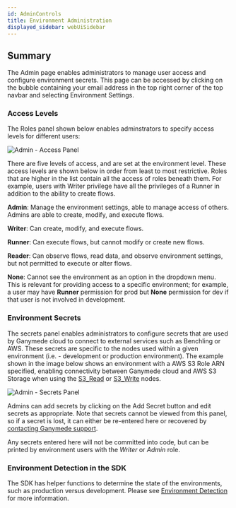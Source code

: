 ```yaml
---
id: AdminControls
title: Environment Administration
displayed_sidebar: webUiSidebar
---
```


## Summary

The Admin page enables administrators to manage user access and configure environment secrets. This page can be accessed by clicking on the bubble containing your email address in the top right corner of the top navbar and selecting Environment Settings.

### Access Levels

The Roles panel shown below enables adminstrators to specify access levels for different users:

<img alt="Admin - Access Panel" src="https://ganymede-bio.mo.cloudinary.net/apiServer/Admin_Panel_20230831.png" />

There are five levels of access, and are set at the environment level.  These access levels are shown below in order from least to most restrictive. Roles that are higher in the list contain all the access of roles beneath them.  For example, users with Writer privilege have all the privileges of a Runner in addition to the ability to create flows.

**Admin**:
    Manage the environment settings, able to manage access of others. Admins are able to create, modify, and execute flows.

**Writer**:
    Can create, modify, and execute flows.

**Runner**:
    Can execute flows, but cannot modify or create new flows.

**Reader**:
    Can observe flows, read data, and observe environment settings, but not permitted to execute or alter flows.

**None**:
    Cannot see the environment as an option in the dropdown menu.  This is relevant for providing access to a specific environment; for example, a user may have **Runner** permission for prod but **None** permission for dev if that user is not involved in development.

### Environment Secrets

The secrets panel enables administrators to configure secrets that are used by Ganymede cloud to connect to external services such as Benchling or AWS.  These secrets are specific to the nodes used within a given environment (i.e. - development or production environment).
The example shown in the image below shows an environment with a AWS S3 Role ARN specified, enabling connectivity between Ganymede cloud and AWS S3 Storage when using the [S3_Read](../../nodes/App/S3_Read) or [S3_Write](../../nodes/App/S3_Write) nodes.

<img alt="Admin - Secrets Panel" src="https://ganymede-bio.mo.cloudinary.net/apiServer/SecretsPanel_20230405.png" />

Admins can add secrets by clicking on the Add Secret button and edit secrets as appropriate.  Note that secrets cannot be viewed from this panel, so if a secret is lost, it can either be re-entered here or recovered by [contacting Ganymede support](../Support.mdx).

Any secrets entered here will not be committed into code, but can be printed by environment users with the *Writer* or *Admin* role.

### Environment Detection in the SDK

The SDK has helper functions to determine the state of the environments, such as production versus
development. Please see [Environment Detection](../../sdk/markdowns/EnvironmentDetection) for more information.

